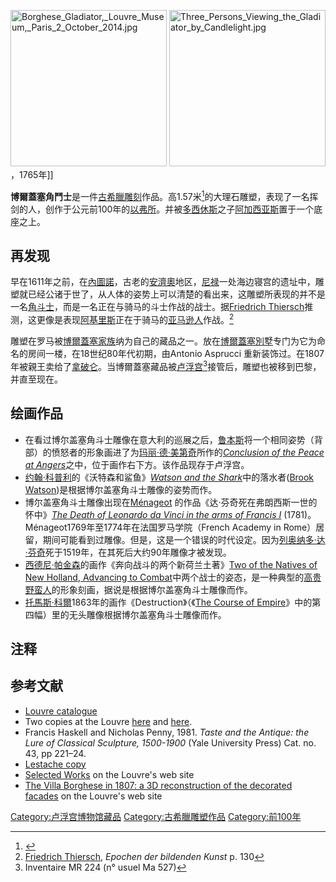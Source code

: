 [[File:Borghese_Gladiator,_Louvre_Museum,_Paris_2_October_2014.jpg|250px]]
[[File:Three_Persons_Viewing_the_Gladiator_by_Candlelight.jpg|250px]]，1765年]]
{{commonscat|Borghese Gladiator}}

'''博爾蓋塞角鬥士'''是一件[[古希臘雕刻|古希臘雕刻]]作品。高1.57米<ref>{{cite book |author=德尼·克伊朗|title=《羅浮宮參觀指南》|publisher=黎絲藝術出版社|year=1997|isbn=2854950992}}</ref>的大理石雕塑，表现了一名挥剑的人，创作于公元前100年的[[以弗所|以弗所]]。并被[[多西休斯|多西休斯]]之子[[阿加西亚斯|阿加西亚斯]]置于一个底座之上。

== 再发现 ==
早在1611年之前，在[[內圖諾|內圖諾]]，古老的[[安濟奧|安濟奧]]地区，[[尼禄|尼禄]]一处海边寝宫的遗址中，雕塑就已经公诸于世了，从人体的姿势上可以清楚的看出来，这雕塑所表现的并不是一名[[角斗士|角斗士]]，而是一名正在与骑马的斗士作战的战士。据[[Friedrich_Thiersch|Friedrich Thiersch]]推测，这更像是表现[[阿基里斯|阿基里斯]]正在于骑马的[[亚马逊人|亚马逊人]]作战。<ref>[[Friedrich_Thiersch|Friedrich Thiersch]], ''Epochen der bildenden Kunst'' p. 130</ref>

雕塑在罗马被[[博爾蓋塞家族|博爾蓋塞家族]]纳为自己的藏品之一。放在[[博爾蓋塞別墅|博爾蓋塞別墅]]专门为它为命名的房间一楼，在18世纪80年代初期，由Antonio Asprucci 重新装饰过。在1807年被{{Tsl|en|Camillo Borghese, 6th Prince of Sulmona|卡米洛·博爾蓋塞}}親王卖给了[[拿破仑|拿破仑]]。当博爾蓋塞藏品被[[卢浮宫|卢浮宫]]<ref>Inventaire MR 224 (n° usuel Ma 527)</ref>接管后，雕塑也被移到巴黎，并直至现在。

== 绘画作品 ==
*在看过博尔盖塞角斗士雕像在意大利的巡展之后，[[鲁本斯|鲁本斯]]将一个相同姿势（背部）的愤怒者的形象画进了为[[玛丽·德·美第奇|玛丽·德·美第奇]]所作的[[:File:Peter_Paul_Rubens_044.jpg|''Conclusion of the Peace at Angers'']]之中，位于画作右下方。该作品现存于卢浮宫。
*[[约翰·科普利|约翰·科普利]]的《沃特森和鲨鱼》''[[Watson_and_the_Shark|Watson and the Shark]]''中的落水者([[Brook_Watson|Brook Watson]])是根据博尔盖塞角斗士雕像的姿势而作。
*博尔盖塞角斗士雕像出现在[[François-Guillaume_Ménageot|Ménageot]] 的作品《达·芬奇死在弗朗西斯一世的怀中》''[[:Image:DeathOfLeonardo.jpg|The Death of Leonardo da Vinci in the arms of Francis I]]'' (1781)。Ménageot1769年至1774年在法国罗马学院（French Academy in Rome）居留，期间可能看到过雕像。但是，这是一个错误的时代设定。因为[[列奥纳多·达·芬奇|列奥纳多·达·芬奇]]死于1519年，在其死后大约90年雕像才被发现。
*[[西德尼·帕金森|西德尼·帕金森]]的画作《奔向战斗的两个新荷兰土著》[[Two_of_the_Natives_of_New_Holland,_Advancing_to_Combat|Two of the Natives of New Holland, Advancing to Combat]]中两个战士的姿态，是一种典型的[[高贵野蛮人|高贵野蛮人]]的形象刻画，据说是根据博尔盖塞角斗士雕像而作。
*[[托馬斯·科爾|托馬斯·科爾]]1863年的画作《Destruction》（《[[The_Course_of_Empire_(paintings)|The Course of Empire]]》中的第四幅）里的无头雕像根据博尔盖塞角斗士雕像而作。

== 注释 ==
{{reflist}}

== 参考文献 ==
* [http://cartelen.louvre.fr/cartelen/visite?srv=car_not_frame&idNotice=17178 Louvre catalogue]{{Wayback|url=http://cartelen.louvre.fr/cartelen/visite?srv=car_not_frame&idNotice=17178 |date=20110927012246 }}
* Two copies at the Louvre [http://cartelen.louvre.fr/cartelen/visite?srv=car_not_frame&idNotice=15087 here]{{Wayback|url=http://cartelen.louvre.fr/cartelen/visite?srv=car_not_frame&idNotice=15087 |date=20110927012302 }} and [http://cartelen.louvre.fr/cartelen/visite?srv=car_not_frame&idNotice=9660 here]{{Wayback|url=http://cartelen.louvre.fr/cartelen/visite?srv=car_not_frame&idNotice=9660 |date=20110927012321 }}.
* Francis Haskell and Nicholas Penny, 1981. ''Taste and the Antique: the Lure of Classical Sculpture, 1500-1900'' (Yale University Press) Cat. no. 43, pp 221–24.
* [http://www.lestache.com/catalogo/01.htm Lestache copy] {{Wayback|url=http://www.lestache.com/catalogo/01.htm |date=20120206012730 }}
* [http://www.louvre.fr/llv/oeuvres/detail_notice.jsp?CONTENT%3C%3Ecnt_id=10134198673225841&CURRENT_LLV_NOTICE%3C%3Ecnt_id=10134198673225841 Selected Works]{{dead link|date=2017年11月 |bot=InternetArchiveBot |fix-attempted=yes }} on the Louvre's web site 
* [http://musee.louvre.fr/expo-imaginaire/borghese/introduction_en.html The Villa Borghese in 1807: a 3D reconstruction of the decorated facades] {{Wayback|url=http://musee.louvre.fr/expo-imaginaire/borghese/introduction_en.html |date=20190914001007 }} on the Louvre's web site

[[Category:卢浮宫博物馆藏品|Category:卢浮宫博物馆藏品]]
[[Category:古希臘雕塑作品|Category:古希臘雕塑作品]]
[[Category:前100年|Category:前100年]]